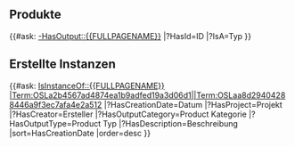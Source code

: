 <includeonly>

== Produkte ==
{{#ask: [[-HasOutput::{{FULLPAGENAME}}]]
<!-- |?wiki id=Wiki ID-->
|?HasId=ID
|?IsA=Typ
<!-- |mainlabel=- -->
}}


== Erstellte Instanzen ==

{{#ask: <!-- [[Category:LabObject]] --> [[IsInstanceOf::{{FULLPAGENAME}}]]
[[HasStatus::Term:OSLf474ec34b7df451ea8356134241aef8a||Term:OSLa2b4567ad4874ea1b9adfed19a3d06d1||Term:OSLaa8d29404288446a9f3ec7afa4e2a512]]
|?HasCreationDate=Datum
|?HasProject=Projekt
|?HasCreator=Ersteller
|?HasOutputCategory=Product Kategorie
|?HasOutputType=Product Typ
|?HasDescription=Beschreibung
|sort=HasCreationDate
|order=desc
}}
</includeonly>